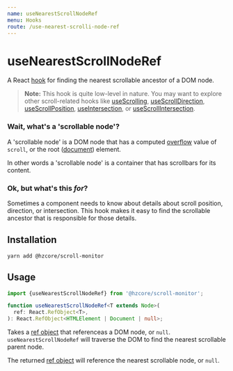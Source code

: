 ```yaml
---
name: useNearestScrollNodeRef
menu: Hooks
route: /use-nearest-scrolli-node-ref
---
```


# useNearestScrollNodeRef

A React [hook] for finding the nearest scrollable ancestor of a DOM node.

> **Note:**
> This hook is quite low-level in nature. You may want to explore
> other scroll-related hooks like [useScrolling], [useScrollDirection],
> [useScrollPosition], [useIntersection], or [useScrollIntersection].

### Wait, what's a 'scrollable node'?

A 'scrollable node' is a DOM node that has a computed [overflow] value
of `scroll`, or the root ([document]) element.

In other words a 'scrollable node' is a container that
has scrollbars for its content.

### Ok, but what's this _for_?

Sometimes a component needs to know about details about scroll position,
direction, or intersection. This hook makes it easy to find the
scrollable ancestor that is responsible for those details.

## Installation

```shell
yarn add @hzcore/scroll-monitor
```

## Usage

```ts
import {useNearestScrollNodeRef} from '@hzcore/scroll-monitor';

function useNearestScrollNodeRef<T extends Node>(
  ref: React.RefObject<T>,
): React.RefObject<HTMLElement | Document | null>;
```

Takes a [ref object] that referenceas a DOM node, or `null`.
`useNearestScrollNodeRef` will traverse the DOM to find
the nearest scrollable parent node.

The returned [ref object] will reference the nearest scrollable node,
or `null`.

[hook]: https://reactjs.org/docs/hooks-overview.html
[ref object]: https://reactjs.org/docs/refs-and-the-dom.html#accessing-refs
[overflow]: https://developer.mozilla.org/en-US/docs/Web/CSS/overflow
[document]: https://developer.mozilla.org/en-US/docs/Web/API/Document
[usescrolling]: /use-scrolling
[usescrolldirection]: /use-scroll-direction
[usescrollposition]: /use-scroll-position
[useintersection]: /use-intersection
[usescrollintersection]: /use-scroll-intersection
[installation]: #installation
[usage]: #usage

